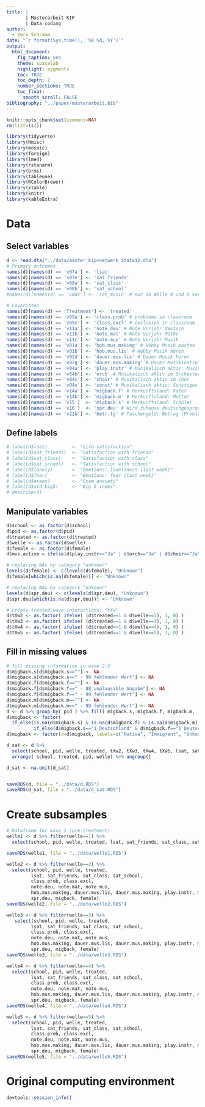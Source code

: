 ```yaml
---
title: | 
       | Masterarbeit KIP
       | Data coding
author: 
  - Vera Schramm
date: "`r format(Sys.time(), '%B %d, %Y')`"
output:
  html_document:
    fig_caption: yes
    theme: spacelab 
    highlight: pygments
    toc: TRUE
    toc_depth: 2
    number_sections: TRUE
    toc_float:
      smooth_scroll: FALSE
bibliography: "../paper/masterarbeit.bib"
---
```


```r
knitr::opts_chunk$set(comment=NA)
rm(list=ls())
```
```r
library(tidyverse)
library(Hmisc)
library(mosaic)
library(foreign)
library(lme4)
library(rstanarm)
library(brms)
library(tableone)
library(RColorBrewer)
library(xtable)
library(knitr)
library(kableExtra)
```

# Data

## Select variables

```r
d <- read.dta("../data/master_kip+netwerk_Stata12.dta")
# Primary outcomes
names(d)[names(d) == 'v07a'] <- 'lsat'
names(d)[names(d) == 'v07e'] <- 'sat_friends'
names(d)[names(d) == 'v08a'] <- 'sat_class'
names(d)[names(d) == 'v08b'] <- 'sat_school'
#names(d)[names(d) == 'v08c'] <- 'sat_music' # nur in WElle 4 und 5 vorhanden

# Covariates
names(d)[names(d) == 'Treatment'] <- 'treated'
names(d)[names(d) == 'v09a'] <- 'class.prob' # problems in classroom
names(d)[names(d) == 'v09c'] <- 'class.excl' # exclusion in classroom
names(d)[names(d) == 'v11a'] <- 'note.deu' # Note Vorjahr deutsch
names(d)[names(d) == 'v11b'] <- 'note.mat' # Note Vorjahr Mathe
names(d)[names(d) == 'v11c'] <- 'note.mus' # Note Vorjahr Musik
names(d)[names(d) == 'v01a'] <- 'hob.mus.making' # Hobby Musik machen
names(d)[names(d) == 'v01b'] <- 'hob.mus.lis' # Hobby Musik hören
names(d)[names(d) == 'v02d'] <- 'dauer.mus.lis' # Dauer Musik hören
names(d)[names(d) == 'v02g'] <- 'dauer.mus.making' # Dauer Musikinstrument spielen
names(d)[names(d) == 'v04a'] <- 'play.instr' # Musikalisch aktiv: Musikinsrument
names(d)[names(d) == 'v04b'] <- 'orch' # Musikalisch aktiv im Orchester
names(d)[names(d) == 'v04c'] <- 'choir' # Musikalisch aktiv im Chor
names(d)[names(d) == 'v04o'] <- 'sonst' # Musikalisch aktiv: Sonstiges
names(d)[names(d) == 'v14a'] <- 'migback.f' # Herkunftsland: Vater
names(d)[names(d) == 'v14b'] <- 'migback.m' # Herkunftsland: Mutter
names(d)[names(d) == 'v15']  <- 'migback.s' # Herkunftsland: Schüler
names(d)[names(d) == 'v16']  <- 'spr.deu' # Wird zuhause deutschgesprochen? 1 - "überwiegend deutsch", 2 - "überwiegend andere Sprache", 3 - "teils-teils, "unknown" - "Keine Angabe"
names(d)[names(d) == 'v22b'] <- 'betr.tg' # Taschengeld: Betrag (Problem: Nicht sicher, ob hier Variable v22a (Tschengeld: Rythmus) bereits berücksichtigt wurde
```

## Define labels

```r
# label(d$lsat)         <- "Life satisfaction"
# label(d$sat_friends)  <- "Satisfaction with friends"
# label(d$sat_class)    <- "Satisfaction with class"
# label(d$sat_school)   <- "Satisfaction with school"
# label(d$lonely)       <- "Emotions: loneliness (last week)"
# label(d$fear)         <- "Emotions: fear (last week)"
# label(d$exanx)        <- "Exam anxiety"
# label(d$std_big5)     <- "Big 5 index"
# describe(d)
```


## Manipulate variables

```r
d$school <- as.factor(d$school)
d$pid <- as.factor(d$pid)
d$treated <- as.factor(d$treated)
d$welle <- as.factor(d$welle)
d$female <- as.factor(d$female)
d$mus.active = ifelse(d$play.instr=="Ja" | d$orch=="Ja" | d$choir=="Ja", 1, 0) 

# replacing NAs by category "unknown"
levels(d$female) <- c(levels(d$female), "Unknown")
d$female[which(is.na(d$female))] <- "Unknown"

# replacing NAs by category "unknown"
levels(d$spr.deu) <- c(levels(d$spr.deu), "Unknown")
d$spr.deu[which(is.na(d$spr.deu))] <- "Unknown"

# create treated-wave interactions: "tXw"
d$tXw2 <- as.factor( ifelse( (d$treated==1 & d$welle==2), 1, 0) )
d$tXw3 <- as.factor( ifelse( (d$treated==1 & d$welle==3), 1, 0) )
d$tXw4 <- as.factor( ifelse( (d$treated==1 & d$welle==4), 1, 0) )
d$tXw5 <- as.factor( ifelse( (d$treated==1 & d$welle==5), 1, 0) )
```

## Fill in missing values

```r
# fill missing information in wave 2-5
d$migback.s[d$migback.s==""] <- NA
d$migback.s[d$migback.s==" - 99 fehlender Wert"] <- NA
d$migback.f[d$migback.f==""] <- NA
d$migback.f[d$migback.f==" - 88 unplausible Angabe"] <- NA
d$migback.f[d$migback.f==" - 99 fehlender Wert"] <- NA
d$migback.m[d$migback.m==""] <- NA
d$migback.m[d$migback.m==" - 99 fehlender Wert"] <- NA
d <- d %>% group_by( pid ) %>% fill( migback.s, migback.f, migback.m, .direction="down" )
d$migback <- factor( 
  if_else(is.na(d$migback.s) & is.na(d$migback.f) & is.na(d$migback.m), 3, 
          if_else(d$migback.s=="1 Deutschland" & d$migback.f=="1 Deutschland" & d$migback.m=="1 Deutschland", 1, 2)))
d$migback <- factor(x=d$migback, labels=c("Native", "Immigrant", "Unknown"))

d_sat <- d %>% 
  select(school, pid, welle, treated, tXw2, tXw3, tXw4, tXw5, lsat, sat_friends, sat_class, sat_school, hob.mus.making, migback, female) %>% 
  arrange( school, treated, pid, welle) %>% ungroup()

d_sat <- na.omit(d_sat)


saveRDS(d, file = "../data/d.RDS")
saveRDS(d_sat, file = "../data/d_sat.RDS")
```

# Create subsamples

```r
# Dataframe for wave 1 (pre-treatment)
welle1 <- d %>% filter(welle==1) %>% 
  select(school, pid, welle, treated, lsat, sat_friends, sat_class, sat_school, class.prob, class.excl, note.deu, note.mat, note.mus, hob.mus.making, dauer.mus.lis, dauer.mus.making, play.instr, mus.active, spr.deu, migback, female)

saveRDS(welle1, file = "../data/welle1.RDS")

welle2 <- d %>% filter(welle==2) %>% 
  select(school, pid, welle, treated,
         lsat, sat_friends, sat_class, sat_school,
         class.prob, class.excl, 
         note.deu, note.mat, note.mus, 
         hob.mus.making, dauer.mus.lis, dauer.mus.making, play.instr, mus.active,
         spr.deu, migback, female)
saveRDS(welle2, file = "../data/welle2.RDS")

welle3 <- d %>% filter(welle==3) %>% 
   select(school, pid, welle, treated,
         lsat, sat_friends, sat_class, sat_school,
         class.prob, class.excl, 
         note.deu, note.mat, note.mus, 
         hob.mus.making, dauer.mus.lis, dauer.mus.making, play.instr, mus.active,
         spr.deu, migback, female)
saveRDS(welle3, file = "../data/welle3.RDS")

welle4 <- d %>% filter(welle==4) %>% 
  select(school, pid, welle, treated,
         lsat, sat_friends, sat_class, sat_school,
         class.prob, class.excl, 
         note.deu, note.mat, note.mus, 
         hob.mus.making, dauer.mus.lis, dauer.mus.making, play.instr, mus.active,
         spr.deu, migback, female)
saveRDS(welle4, file = "../data/welle4.RDS")

welle5 <- d %>% filter(welle==5) %>% 
  select(school, pid, welle, treated,
         lsat, sat_friends, sat_class, sat_school,
         class.prob, class.excl, 
         note.deu, note.mat, note.mus, 
         hob.mus.making, dauer.mus.lis, dauer.mus.making, play.instr, mus.active,
         spr.deu, migback, female)
saveRDS(welle5, file = "../data/welle5.RDS")
```

# Original computing environment

```r
devtools::session_info()
```


